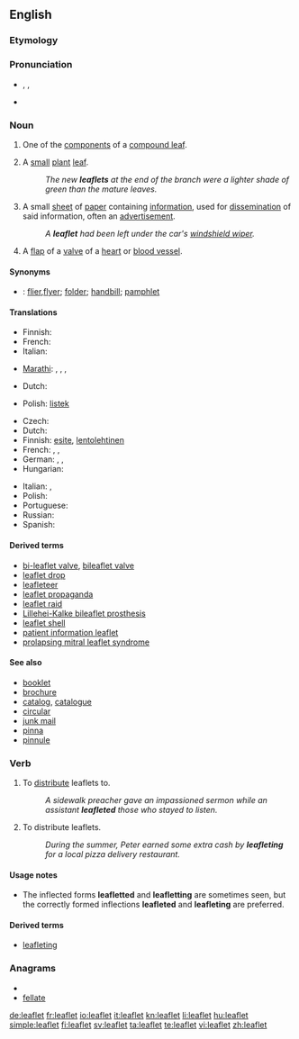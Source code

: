 ==English==

===Etymology===
{{suffix|leaf|let}}

===Pronunciation===
* {{enPR|lēfʹlĭt}}, {{IPA|/ˈliːflɪt/}}, {{SAMPA|/"li:flIt/}}
* {{audio|en-us-leaflet.ogg|Audio (US)}}

===Noun===
{{wikipedia}}
{{en-noun}}

# {{context|botany}} One of the [[component]]s of a [[compound leaf]].
# {{context|botany}} A [[small]] [[plant]] [[leaf]].
#: ''The new '''leaflets''' at the end of the branch were a lighter shade of green than the mature leaves.''
# A small [[sheet]] of [[paper]] containing [[information]], used for [[dissemination]] of said information, often an [[advertisement]].
#: ''A '''leaflet''' had been left under the car's [[windshield wiper]].''
# {{context|anatomy}} A [[flap]] of a [[valve]] of a [[heart]] or [[blood vessel]].

====Synonyms====
* {{italbrac|small sheet of paper containing information}}: [[flier]],[[flyer]]; [[folder]]; [[handbill]]; [[pamphlet]]

====Translations====
{{trans-top|component of a compound leaf}}
* Finnish: {{t-|fi|lehdykkä}}
* French: {{t+|fr|foliole|f}}
* Italian: {{t-|it|fogliolina|f}}
{{trans-mid}}
* [[Marathi]]: {{t|mr|पर्णिका|sc=Deva|xs=Marathi}}, {{t|mr|उपपर्ण|sc=Deva|xs=Marathi}}, {{t|mr|पर्णक|sc=Deva|xs=Marathi}}, {{t|mr|पत्रक|sc=Deva|xs=Marathi}}
{{trans-bottom}}

{{trans-top|small plant leaf}}
* Dutch: {{t+|nl|blaadje|n}}
{{trans-mid}}
* Polish: [[listek]] {{m}}
{{trans-bottom}}

{{trans-top|small piece of paper with information}}
* Czech: {{t-|cs|leták|m}}
* Dutch: {{t+|nl|folder|m}}
* Finnish: [[esite]], [[lentolehtinen]]
* French: {{t+|fr|tract}}, {{t+|fr|prospectus}}, {{t+|fr|dépliant|m}}
* German: {{t|de|Faltblatt|n}}, {{t+|de|Broschüre|f}}, {{t|de|Faltprospekt|n}}
* Hungarian: {{t|hu|szórólap}}
{{trans-mid}}
* Italian: {{t-|it|dépliant|m}}, {{t-|it|volantino|m}}
* Polish: {{t+|pl|ulotka|f}}
* Portuguese: {{t+|pt|folder|m}}
* Russian: {{t|ru|листовка|f|tr=listovka}}
* Spanish: {{t|es|folleto|m}}
{{trans-bottom}}

{{trans-top|flap of a valve of a heart or blood vessel}}
{{trans-mid}}
{{trans-bottom}}

====Derived terms====
* [[bi-leaflet valve]], [[bileaflet valve]]
* [[leaflet drop]]
* [[leafleteer]]
* [[leaflet propaganda]]
* [[leaflet raid]]
* [[Lillehei-Kalke bileaflet prosthesis]]
* [[leaflet shell]]
* [[patient information leaflet]]<!--abbreviation: PIL-->
* [[prolapsing mitral leaflet syndrome]]

====See also====
* [[booklet]]
* [[brochure]]
* [[catalog]], [[catalogue]]
* [[circular]]
* [[junk mail]]
* [[pinna]]
* [[pinnule]]

===Verb===
{{en-verb}}

# {{transitive}} To [[distribute]] leaflets to.
#: ''A sidewalk preacher gave an impassioned sermon while an assistant '''leafleted''' those who stayed to listen.''
# {{intransitive}} To distribute leaflets.
#: ''During the summer, Peter earned some extra cash by '''leafleting''' for a local pizza delivery restaurant.''

====Usage notes====
* The inflected forms '''leafletted''' and '''leafletting''' are sometimes seen, but the correctly formed inflections '''leafleted''' and '''leafleting''' are preferred.

====Derived terms====
* [[leafleting]]<!--noun-->

===Anagrams===
* {{alphagram|aeefllt}}
* [[fellate#English|fellate]]

[[de:leaflet]]
[[fr:leaflet]]
[[io:leaflet]]
[[it:leaflet]]
[[kn:leaflet]]
[[li:leaflet]]
[[hu:leaflet]]
[[simple:leaflet]]
[[fi:leaflet]]
[[sv:leaflet]]
[[ta:leaflet]]
[[te:leaflet]]
[[vi:leaflet]]
[[zh:leaflet]]